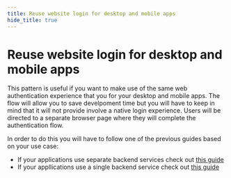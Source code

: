 ```yaml
---
title: Reuse website login for desktop and mobile apps
hide_title: true
---
```




# Reuse website login for desktop and mobile apps

This pattern is useful if you want to make use of the same web authentication experience that you for your desktop and mobile apps.
The flow will allow you to save develpoment time but you will have to keep in mind that it will not provide involve a native login experience.
Users will be directed to a separate browser page where they will complete the authentication flow.

In order to do this you will have to follow one of the previous guides based on your use case:
- If your applications use separate backend services check out [this guide](./multiple-frontends-with-separate-backends)
- If your appllications use a single backend service check out [this guide](./multiple-frontends-with-a-single-backend)
